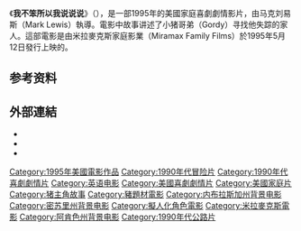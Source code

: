{{Multiple issues|
{{Unreferenced|time=2014-09-12T12:06:24+00:00}}
{{Expand language|1=en|time=2014-09-12T12:06:24+00:00}}
}}
{{Infobox film
| name           = Gordy
| image          = <!-- 檔案不存在 Gordy poster.jpg ，可從英文維基百科取得 -->
| caption        = 剧场版海报
| director       = 马克刘易斯
| producer       = [[Sybil_Robson_Orr|Sybil Robson Orr]]<br />[[Leslie_Stevens|Leslie Stevens]]<br />Frederic W. Brost
| screenplay     = Leslie Stevens
| story          = [[Jay_Sommers|Jay Sommers]]<br />Dick Chevillat
| narrator       = [[弗兰克·维尔克|弗兰克·维尔克]]
| starring       = [[Doug_Stone|Doug Stone]]<br />[[Tom_Lester|Tom Lester]]<br />Kristy Young<br />James Donadio<br />Deborah Hobart<br />Justin Garms<br />Michael Roescher
| music          = [[查尔斯·福克斯|查尔斯·福克斯]]
| cinematography = Richard Michalak
| editing        = Lindsay Frazer<br />Duane Hartzell
| distributor    = 米拉麥克斯家庭影業
| released       = {{Film date|1995|5|12}}
| runtime        = 90分鐘
| country        = {{USA}}
| language       = [[英語|英語]]
| gross          = 3,941,146美元<ref>{{cite web|title=Gordy|publisher=[[Box_Office_Mojo|Box Office Mojo]]|url=http://www.boxofficemojo.com/movies/?id=gordy.htm|accessdate=2012年12月2日|archive-date=2013年5月10日|archive-url=https://web.archive.org/web/20130510042006/http://boxofficemojo.com/movies/?id=gordy.htm|dead-url=no}}</ref>
}}
《'''我不笨所以我说说说'''》（{{lang-en|''Gordy''}}），是一部1995年的美國家庭喜劇劇情影片，由马克刘易斯（Mark Lewis）執導。電影中故事讲述了小猪哥弟（Gordy）寻找他失踪的家人。這部電影是由米拉麥克斯家庭影業（Miramax Family Films）於1995年5月12日發行上映的。

== 参考资料 ==
{{Reflist}}

== 外部連結 ==
* {{AllRovi movie|134691}}
* {{IMDb title|0113199}}
* {{Rotten Tomatoes|gordy}}

{{DEFAULTSORT:Gordy}}
[[Category:1995年美國電影作品|Category:1995年美國電影作品]]
[[Category:1990年代冒险片|Category:1990年代冒险片]]
[[Category:1990年代喜劇劇情片|Category:1990年代喜劇劇情片]]
[[Category:英语电影|Category:英语电影]]
[[Category:美國喜劇劇情片|Category:美國喜劇劇情片]]
[[Category:美國家庭片|Category:美國家庭片]]
[[Category:猪主角故事|Category:猪主角故事]]
[[Category:豬題材電影|Category:豬題材電影]]
[[Category:内布拉斯加州背景电影|Category:内布拉斯加州背景电影]]
[[Category:密苏里州背景电影|Category:密苏里州背景电影]]
[[Category:擬人化角色電影|Category:擬人化角色電影]]
[[Category:米拉麥克斯電影|Category:米拉麥克斯電影]]
[[Category:阿肯色州背景电影|Category:阿肯色州背景电影]]
[[Category:1990年代公路片|Category:1990年代公路片]]